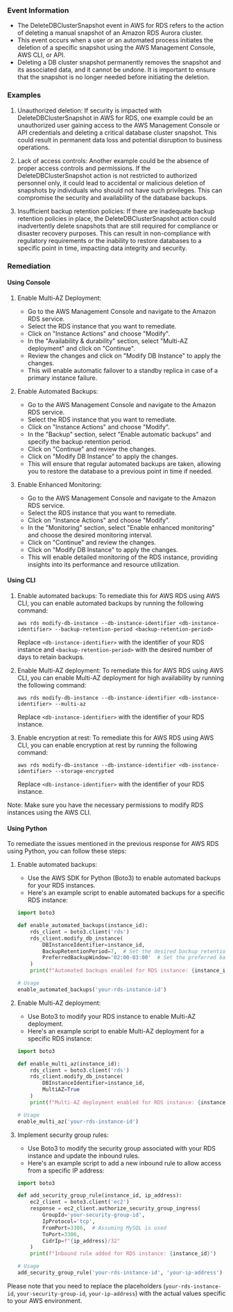 
### Event Information

- The DeleteDBClusterSnapshot event in AWS for RDS refers to the action of deleting a manual snapshot of an Amazon RDS Aurora cluster.
- This event occurs when a user or an automated process initiates the deletion of a specific snapshot using the AWS Management Console, AWS CLI, or API.
- Deleting a DB cluster snapshot permanently removes the snapshot and its associated data, and it cannot be undone. It is important to ensure that the snapshot is no longer needed before initiating the deletion.


### Examples

1. Unauthorized deletion: If security is impacted with DeleteDBClusterSnapshot in AWS for RDS, one example could be an unauthorized user gaining access to the AWS Management Console or API credentials and deleting a critical database cluster snapshot. This could result in permanent data loss and potential disruption to business operations.

2. Lack of access controls: Another example could be the absence of proper access controls and permissions. If the DeleteDBClusterSnapshot action is not restricted to authorized personnel only, it could lead to accidental or malicious deletion of snapshots by individuals who should not have such privileges. This can compromise the security and availability of the database backups.

3. Insufficient backup retention policies: If there are inadequate backup retention policies in place, the DeleteDBClusterSnapshot action could inadvertently delete snapshots that are still required for compliance or disaster recovery purposes. This can result in non-compliance with regulatory requirements or the inability to restore databases to a specific point in time, impacting data integrity and security.

### Remediation

#### Using Console

1. Enable Multi-AZ Deployment: 
   - Go to the AWS Management Console and navigate to the Amazon RDS service.
   - Select the RDS instance that you want to remediate.
   - Click on "Instance Actions" and choose "Modify".
   - In the "Availability & durability" section, select "Multi-AZ deployment" and click on "Continue".
   - Review the changes and click on "Modify DB Instance" to apply the changes.
   - This will enable automatic failover to a standby replica in case of a primary instance failure.

2. Enable Automated Backups: 
   - Go to the AWS Management Console and navigate to the Amazon RDS service.
   - Select the RDS instance that you want to remediate.
   - Click on "Instance Actions" and choose "Modify".
   - In the "Backup" section, select "Enable automatic backups" and specify the backup retention period.
   - Click on "Continue" and review the changes.
   - Click on "Modify DB Instance" to apply the changes.
   - This will ensure that regular automated backups are taken, allowing you to restore the database to a previous point in time if needed.

3. Enable Enhanced Monitoring: 
   - Go to the AWS Management Console and navigate to the Amazon RDS service.
   - Select the RDS instance that you want to remediate.
   - Click on "Instance Actions" and choose "Modify".
   - In the "Monitoring" section, select "Enable enhanced monitoring" and choose the desired monitoring interval.
   - Click on "Continue" and review the changes.
   - Click on "Modify DB Instance" to apply the changes.
   - This will enable detailed monitoring of the RDS instance, providing insights into its performance and resource utilization.

#### Using CLI

1. Enable automated backups: To remediate this for AWS RDS using AWS CLI, you can enable automated backups by running the following command:
   ```
   aws rds modify-db-instance --db-instance-identifier <db-instance-identifier> --backup-retention-period <backup-retention-period>
   ```
   Replace `<db-instance-identifier>` with the identifier of your RDS instance and `<backup-retention-period>` with the desired number of days to retain backups.

2. Enable Multi-AZ deployment: To remediate this for AWS RDS using AWS CLI, you can enable Multi-AZ deployment for high availability by running the following command:
   ```
   aws rds modify-db-instance --db-instance-identifier <db-instance-identifier> --multi-az
   ```
   Replace `<db-instance-identifier>` with the identifier of your RDS instance.

3. Enable encryption at rest: To remediate this for AWS RDS using AWS CLI, you can enable encryption at rest by running the following command:
   ```
   aws rds modify-db-instance --db-instance-identifier <db-instance-identifier> --storage-encrypted
   ```
   Replace `<db-instance-identifier>` with the identifier of your RDS instance.

Note: Make sure you have the necessary permissions to modify RDS instances using the AWS CLI.

#### Using Python

To remediate the issues mentioned in the previous response for AWS RDS using Python, you can follow these steps:

1. Enable automated backups:
   - Use the AWS SDK for Python (Boto3) to enable automated backups for your RDS instances.
   - Here's an example script to enable automated backups for a specific RDS instance:

   ```python
   import boto3

   def enable_automated_backups(instance_id):
       rds_client = boto3.client('rds')
       rds_client.modify_db_instance(
           DBInstanceIdentifier=instance_id,
           BackupRetentionPeriod=7,  # Set the desired backup retention period in days
           PreferredBackupWindow='02:00-03:00'  # Set the preferred backup window
       )
       print(f"Automated backups enabled for RDS instance: {instance_id}")

   # Usage
   enable_automated_backups('your-rds-instance-id')
   ```

2. Enable Multi-AZ deployment:
   - Use Boto3 to modify your RDS instance to enable Multi-AZ deployment.
   - Here's an example script to enable Multi-AZ deployment for a specific RDS instance:

   ```python
   import boto3

   def enable_multi_az(instance_id):
       rds_client = boto3.client('rds')
       rds_client.modify_db_instance(
           DBInstanceIdentifier=instance_id,
           MultiAZ=True
       )
       print(f"Multi-AZ deployment enabled for RDS instance: {instance_id}")

   # Usage
   enable_multi_az('your-rds-instance-id')
   ```

3. Implement security group rules:
   - Use Boto3 to modify the security group associated with your RDS instance and update the inbound rules.
   - Here's an example script to add a new inbound rule to allow access from a specific IP address:

   ```python
   import boto3

   def add_security_group_rule(instance_id, ip_address):
       ec2_client = boto3.client('ec2')
       response = ec2_client.authorize_security_group_ingress(
           GroupId='your-security-group-id',
           IpProtocol='tcp',
           FromPort=3306,  # Assuming MySQL is used
           ToPort=3306,
           CidrIp=f"{ip_address}/32"
       )
       print(f"Inbound rule added for RDS instance: {instance_id}")

   # Usage
   add_security_group_rule('your-rds-instance-id', 'your-ip-address')
   ```

Please note that you need to replace the placeholders (`your-rds-instance-id`, `your-security-group-id`, `your-ip-address`) with the actual values specific to your AWS environment.

